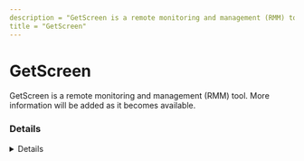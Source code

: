 ```yaml
---
description = "GetScreen is a remote monitoring and management (RMM) tool. More information will be added as it becomes available."
title = "GetScreen"
---
```




# GetScreen

GetScreen is a remote monitoring and management (RMM) tool. More information will be added as it becomes available.

### Details
<Details author={""}
         category={""}
         created={""}
         website={""}
         lastModified={"2-7-2024"}
         privileges={""}
         free={ false }
         verification={ false }
/>

#### Installation Paths
<Card code={ ["GetScreen.exe", "getscreen.exe"] }/>

#### Supported OS
<Badges color="warning" badges={ ["Windows"] }/>




### Forensic Artifacts




#### Network Artifacts
<EuiSpacer size="xl"/>
<NetworkArtifactsTable data={ [{"Description": "Known remote domains", "Domains": ["getscreen.me", "GetScreen.me", "*.getscreen.me"], "Ports": []}] }/>




### Detections
- Detects potential network activity of GetScreen RMM tool
  - [Sigma Rule](https://github.com/magicsword-io/LOLRMM/blob/main/detections/sigma/getscreen_network_sigma.yml)
- Detects potential processes activity of GetScreen RMM tool
  - [Sigma Rule](https://github.com/magicsword-io/LOLRMM/blob/main/detections/sigma/getscreen_processes_sigma.yml)

### References
- [https://docs.getscreen.me/self-hosted/system-requirements/](https://docs.getscreen.me/self-hosted/system-requirements/)


